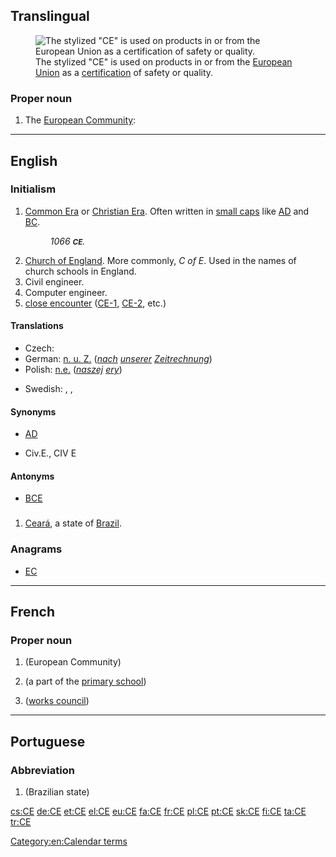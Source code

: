 {{also|Appendix:Variations of "ce"}}
==Translingual==
[[File:Conformité_Européenne_(logo).svg|thumb|The stylized "CE" is used on products in or from the [[European Union]] as a [[certification]] of safety or quality.]]

===Proper noun===
{{mul-proper noun}}

# The [[European Community]]: {{abbreviation of|Communauté Européenne|lang=mul|nocap=1}}

----

==English==

===Initialism===
{{head|en}}

# [[Common Era]] or [[Christian Era]]. Often written in [[small caps]] like [[AD]] and [[BC]].
#: ''1066 '''<small>CE</small>'''.''
# [[Church of England]]. More commonly, ''C of E''. Used in the names of church schools in England.
# Civil engineer.
# Computer engineer.
# [[close encounter]] ([[CE-1]], [[CE-2]], etc.)

====Translations====
{{trans-top|Common Era}}
* Czech: {{t+|cs|n. l.}}
* German: [[n. u. Z.]] (''[[nach]] [[unserer]] [[Zeitrechnung]]'')
* Polish: [[n.e.]] (''[[naszej]] [[ery]]'')
{{trans-mid}}
* Swedish: {{t+|sv|vt}} {{qualifier|vår tideräkning}}, {{t+|sv|v.t.}} {{qualifier|vår tideräkning}}, {{t+|sv|e.v.t.}} {{qualifier|enligt vår tideräkning}}
{{trans-bottom}}

====Synonyms====
* {{qualifier|time}} [[AD]]
* {{qualifier|Civil engineer}} Civ.E., CIV E

====Antonyms====
* {{qualifier|time}} [[BCE]]

==={{abbreviation-old|en}}===
{{head|en}}

# [[Ceará]], a state of [[Brazil]].

===Anagrams===
* [[EC#English|EC]]

[[Category:en:Calendar terms]]

----

==French==

===Proper noun===
{{fr-proper noun|f}}

# {{abbreviation of|Communauté Européenne|lang=fr}} (European Community)
# {{abbreviation of|cours élémentaire|lang=fr}} (a part of the [[primary school]])
# {{abbreviation of|comité d’entreprise|lang=fr}} ([[works council]])

----

==Portuguese==

===Abbreviation===
{{head|pt|abbreviation}}

# {{abbreviation of|Ceará|lang=pt}} (Brazilian state)

[[cs:CE]]
[[de:CE]]
[[et:CE]]
[[el:CE]]
[[eu:CE]]
[[fa:CE]]
[[fr:CE]]
[[pl:CE]]
[[pt:CE]]
[[sk:CE]]
[[fi:CE]]
[[ta:CE]]
[[tr:CE]]